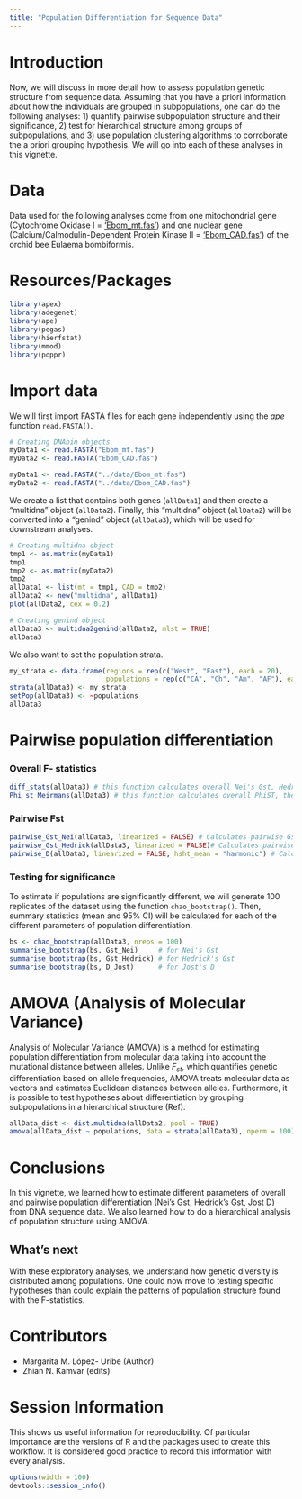 ```yaml
---
title: "Population Differentiation for Sequence Data"
---
```


# Introduction

Now, we will discuss in more detail how to assess population genetic structure from sequence data. Assuming that you have a priori information about how the individuals are grouped in subpopulations, one can do the following analyses: 1) quantify pairwise subpopulation structure and their significance, 2) test for hierarchical structure among groups of subpopulations, and 3) use population clustering algorithms to corroborate the a priori grouping hypothesis. We will go into each of these analyses in this vignette.  

# Data

Data used for the following analyses come from one mitochondrial gene (Cytochrome Oxidase I = ['Ebom_mt.fas'](https://github.com/nescent/popgenInfo/blob/master/data/Ebom_mt.fas)) and one nuclear gene (Calcium/Calmodulin-Dependent Protein Kinase II = ['Ebom_CAD.fas'](https://github.com/nescent/popgenInfo/blob/master/data/Ebom_CAD.fas)) of the orchid bee Eulaema bombiformis.

# Resources/Packages

```r
library(apex)
library(adegenet)
library(ape)
library(pegas)
library(hierfstat)
library(mmod)
library(poppr)
```

# Import data

We will first import FASTA files for each gene independently using the *ape* function `read.FASTA()`. 

```r
# Creating DNAbin objects
myData1 <- read.FASTA("Ebom_mt.fas") 
myData2 <- read.FASTA("Ebom_CAD.fas")
```

```r
myData1 <- read.FASTA("../data/Ebom_mt.fas") 
myData2 <- read.FASTA("../data/Ebom_CAD.fas")
```

We create a list that contains both genes (`allData1`) and then create a "multidna" object (`allData2`). Finally, this "multidna" object (`allData2`) will be converted into a "genind" object (`allData3`), which will be used for downstream analyses.

```r
# Creating multidna object
tmp1 <- as.matrix(myData1)
tmp1
tmp2 <- as.matrix(myData2)
tmp2
allData1 <- list(mt = tmp1, CAD = tmp2)
allData2 <- new("multidna", allData1)
plot(allData2, cex = 0.2)

# Creating genind object
allData3 <- multidna2genind(allData2, mlst = TRUE)
allData3
```

We also want to set the population strata.

```r
my_strata <- data.frame(regions = rep(c("West", "East"), each = 20), 
                        populations = rep(c("CA", "Ch", "Am", "AF"), each = 10))
strata(allData3) <- my_strata
setPop(allData3) <- ~populations
allData3
```


# Pairwise population differentiation

### Overall F- statistics

```r
diff_stats(allData3) # this function calculates overall Nei's Gst, Hedrick's Gst and  of the dataset
Phi_st_Meirmans(allData3) # this function calculates overall PhiST, the Fst analog for DNA sequence data
```
### Pairwise Fst

```r
pairwise_Gst_Nei(allData3, linearized = FALSE) # Calculates pairwise Gst. If linearized = TRUE, it calculates 1/(1- Gst)  
pairwise_Gst_Hedrick(allData3, linearized = FALSE)# Calculates pairwise Gst. If linearized = TRUE, it calculates 1/(1- Gst')  
pairwise_D(allData3, linearized = FALSE, hsht_mean = "harmonic") # Calculates pairwise Gst. If linearized = TRUE, it calculates 1/(1- D)  
```
### Testing for significance

To estimate if populations are significantly different, we will generate 100 replicates of the dataset using the function `chao_bootstrap()`. Then, summary statistics (mean and 95% CI) will be calculated for each of the different parameters of population differentiation. 

```r
bs <- chao_bootstrap(allData3, nreps = 100)
summarise_bootstrap(bs, Gst_Nei)     # for Nei's Gst
summarise_bootstrap(bs, Gst_Hedrick) # for Hedrick's Gst
summarise_bootstrap(bs, D_Jost)      # for Jost's D
```

# AMOVA (Analysis of Molecular Variance)

Analysis of Molecular Variance (AMOVA) is a method for estimating population differentiation from molecular data taking into account the mutational distance between alleles. Unlike $F_{st}$, which quantifies genetic differentiation based on allele frequencies, AMOVA treats molecular data as vectors and estimates Euclidean distances between alleles. Furthermore, it is possible to test hypotheses about differentiation by grouping subpopulations in a hierarchical structure (Ref).

```r
allData_dist <- dist.multidna(allData2, pool = TRUE)
amova(allData_dist ~ populations, data = strata(allData3), nperm = 100)
```

# Conclusions

In this vignette, we learned how to estimate different parameters of overall and pairwise population differentiation (Nei's Gst, Hedrick's Gst, Jost D) from DNA sequence data. We also learned how to do a hierarchical analysis of population structure using AMOVA.

## What's next

With these exploratory analyses, we understand how genetic diversity is distributed among populations. One could now move to testing specific hypotheses than could explain the patterns of population structure found with the F-statistics.

# Contributors

- Margarita M. López- Uribe (Author)
- Zhian N. Kamvar (edits)

# Session Information

This shows us useful information for reproducibility. Of particular importance are the versions of R and the packages used to create this workflow. It is considered good practice to record this information with every analysis.

```r
options(width = 100)
devtools::session_info()
```
